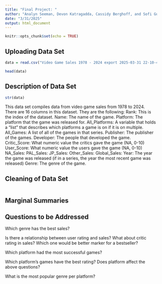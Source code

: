 ```yaml
---
title: "Final Project: "
author: "Analyn Seeman, Devon Katragadda, Cassidy Berghoff, and Sofi Gutierrez"
date: "3/31/2025"
output: html_document
---
```


```r
knitr::opts_chunk$set(echo = TRUE)
```

## Uploading Data Set

```r

data = read.csv("Video Game Sales 1978 - 2024 export 2025-03-31 22-10-49.csv")

head(data)


```

## Description of Data Set
``` r

str(data)

```

This data set compiles data from video game sales from 1978 to 2024. There are 16 columns in this dataset. They are the following:
Rank: This is the index of the dataset.
Name: The name of the game.
Platform: The platform that the game was released for.
All_Platforms: A variable that holds a "list" that describes which platforms a game is on if it is on multiple.
All_Games: A list of all of the games in that series. 
Publisher: The publisher of the games.
Developer: The people that developed the game.
Critic_Score: What numeric value the critics gave the game (NA, 0-10)
User_Score: What numeric value the users gave the game (NA, 0-10)
NA_Sales: 
PAL_Sales: 
JP_Sales:
Other_Sales:
Global_Sales:
Year: The year the game was released (if in a series, the year the most recent game was released)
Genre: The genre of the game.


## Cleaning of Data Set

``` r



```


## Marginal Summaries


## Questions to be Addressed

Which genre has the best sales? 

Is there a relationship between user rating and sales? What about critic rating in sales? Which one would be better marker for a bestseller?

Which platform had the most successful games?

Which platform's games have the best rating? Does platform affect the above questions?

What is the most popular genre per platform?
